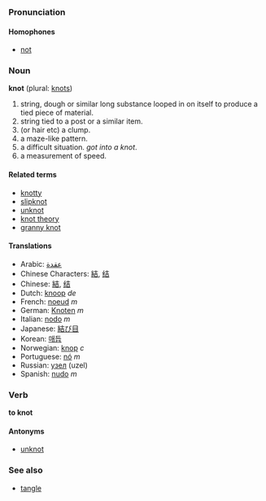 ===Pronunciation===
====Homophones====
*[[not]]

===Noun===
'''knot''' (plural: [[knots]])

#string, dough or similar long substance looped in on itself to produce a tied piece of material.
#string tied to a post or a similar item.
#(or hair etc) a clump.
#a maze-like pattern.
#a difficult situation. ''got into a knot''.
#a measurement of speed.

====Related terms====
*[[knotty]]
*[[slipknot]]
*[[unknot]]
*[[knot theory]]
*[[granny knot]]

====Translations====
*Arabic: [[عقدة]]
*Chinese Characters: [[結]], [[结]]
*Chinese: [[結]], [[结]]
*Dutch: [[knoop]] ''de''
*French: [[noeud]] ''m''
*German: [[Knoten]] ''m''
*Italian: [[nodo]] ''m''
*Japanese: [[結び目]]
*Korean: [[매듭]]
*Norwegian: [[knop]] ''c''
*Portuguese: [[nó]] ''m''
*Russian: [[узел]] (uzel)
*Spanish: [[nudo]] ''m''

===Verb===
'''to knot'''

====Antonyms====
*[[unknot]]

===See also===
*[[tangle]]